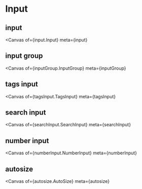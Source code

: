 

<Meta title="Example/Input" />

# Input

## input

<Canvas
  of={input.Input}
  meta={input}
></Canvas>

## input group

<Canvas
  of={inputGroup.InputGroup}
  meta={inputGroup}
></Canvas>

## tags input

<Canvas
  of={tagsInput.TagsInput}
  meta={tagsInput}
></Canvas>

## search input

<Canvas
  of={searchInput.SearchInput}
  meta={searchInput}
></Canvas>

## number input

<Canvas
  of={numberInput.NumberInput}
  meta={numberInput}
></Canvas>

## autosize

<Canvas
  of={autosize.AutoSize}
  meta={autosize}
></Canvas>
